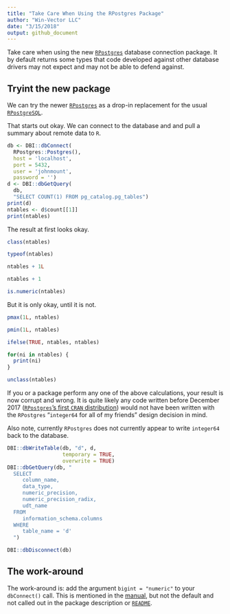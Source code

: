 ```yaml
---
title: "Take Care When Using the RPostgres Package"
author: "Win-Vector LLC"
date: "3/15/2018"
output: github_document
---
```


Take care when using the new [`RPostgres`](https://CRAN.R-project.org/package=RPostgres) 
database connection package.  It by default returns some types that code
developed against other database drivers may not expect and may not be able
to defend against.

## Tryint the new package

We can try the newer [`RPostgres`](https://CRAN.R-project.org/package=RPostgres)
as a drop-in replacement for the usual [`RPostgreSQL`](https://CRAN.R-project.org/package=RPostgreSQL).

That starts out okay. We can connect to the database 
and and pull a summary about remote data to `R`.


```r
db <- DBI::dbConnect(
  RPostgres::Postgres(),
  host = 'localhost',
  port = 5432,
  user = 'johnmount',
  password = '')
d <- DBI::dbGetQuery(
  db, 
  "SELECT COUNT(1) FROM pg_catalog.pg_tables")
print(d)
ntables <- d$count[[1]]
print(ntables)
```

The result at first looks okay.

```r
class(ntables)

typeof(ntables)

ntables + 1L

ntables + 1

is.numeric(ntables)
```

But it is only okay, until it is not.

```r
pmax(1L, ntables)

pmin(1L, ntables)

ifelse(TRUE, ntables, ntables)

for(ni in ntables) {
  print(ni)
}

unclass(ntables)
```

If you or a package perform any one of the above calculations, 
your result is now corrupt and wrong.  It is quite likely any code
written before December 2017 ([`RPostgres`'s first `CRAN` distribution](https://cran.rstudio.com/src/contrib/Archive/RPostgres/))
would not have been written with the `RPostgres` "`integer64` for all of my friends" design decision in mind.

Also note, currently `RPostgres` does not currently appear to write `integer64` back to the database.

```r
DBI::dbWriteTable(db, "d", d, 
                  temporary = TRUE, 
                  overwrite = TRUE)
DBI::dbGetQuery(db, "
  SELECT 
     column_name, 
     data_type, 
     numeric_precision, 
     numeric_precision_radix,
     udt_name
  FROM 
     information_schema.columns 
  WHERE 
     table_name = 'd'
  ")
```

```r
DBI::dbDisconnect(db)
```

## The  work-around

The work-around is: add the argument `bigint = "numeric"` to your `dbConnect()` call.  This is mentioned in the [manual](https://cran.r-project.org/web/packages/RPostgres/RPostgres.pdf), but not the default and not called out in
the package description or [`README`](https://cran.r-project.org/web/packages/RPostgres/README.html).



